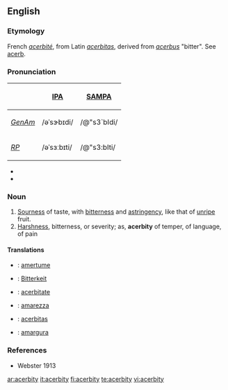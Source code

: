 ==English==

===Etymology===
French ''[[acerbité]]'', from Latin ''[[acerbitas]]'', derived from ''[[acerbus]]'' "bitter". See [[acerb]].

===Pronunciation===

{| border=1 cellpadding=5
! !! [[w:IPA|IPA]] !! [[w:SAMPA|SAMPA]]
|-
! ''[[GenAm]]''
| /əˈsɝbɪdi/ || /@"s3`bIdi/
|-
! ''[[RP]]''
| /əˈsɜːbɪti/ || /@"s3:bIti/
|}

*{{audio|en-uk-acerbity.ogg|Audio (UK)}}
*{{audio|en-us-acerbity.ogg|Audio (US)}}

===Noun===
{{en-noun|acerbities}}

# [[sourness|Sourness]] of taste, with [[bitterness]] and [[astringency]], like that of [[unripe]] fruit.
# [[harshness|Harshness]], bitterness, or severity; as, '''acerbity''' of temper, of language, of pain

====Translations====
{{trans-top|sourness}}
{{trans-mid}}
{{trans-bottom}}

{{trans-top|harshness}}
{{trans-mid}}
{{trans-bottom}}

{{checktrans-top}}
*{{ttbc|French}}: [[amertume]] {{f}}
*{{ttbc|German}}: [[Bitterkeit]]
*{{ttbc|Interlingua}}: [[acerbitate]]
{{checktrans-mid}}
*{{ttbc|Italian}}: [[amarezza]] {{f}}
*{{ttbc|Latin}}: [[acerbitas]] {{f}}
*{{ttbc|Spanish}}: [[amargura]] {{f}}
{{checktrans-bottom}}

===References===
*Webster 1913

[[ar:acerbity]]
[[it:acerbity]]
[[fi:acerbity]]
[[te:acerbity]]
[[vi:acerbity]]